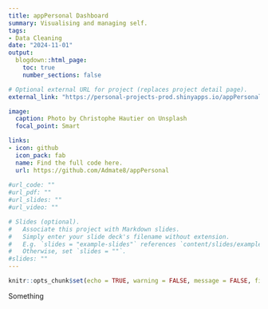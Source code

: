 ```yaml
---
title: appPersonal Dashboard
summary: Visualising and managing self. 
tags:
- Data Cleaning
date: "2024-11-01"
output:
  blogdown::html_page:
    toc: true
    number_sections: false

# Optional external URL for project (replaces project detail page).
external_link: "https://personal-projects-prod.shinyapps.io/appPersonal/"

image:
  caption: Photo by Christophe Hautier on Unsplash
  focal_point: Smart

links:
- icon: github
  icon_pack: fab
  name: Find the full code here.
  url: https://github.com/Admate8/appPersonal
  
#url_code: ""
#url_pdf: ""
#url_slides: ""
#url_video: ""

# Slides (optional).
#   Associate this project with Markdown slides.
#   Simply enter your slide deck's filename without extension.
#   E.g. `slides = "example-slides"` references `content/slides/example-slides.md`.
#   Otherwise, set `slides = ""`.
#slides: ""
---
```


```r
knitr::opts_chunk$set(echo = TRUE, warning = FALSE, message = FALSE, fig.align = 'center', fig.pos = "!h")
```

Something
